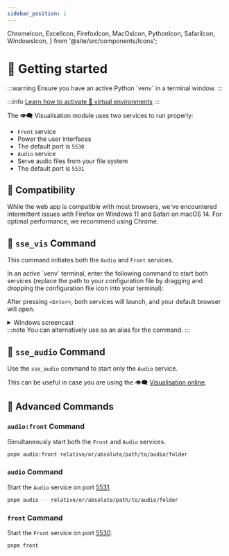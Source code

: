 ```yaml
---
sidebar_position: 1
---
```


  ChromeIcon,
  ExcelIcon,
  FirefoxIcon,
  MacOsIcon,
  PythonIcon,
  SafariIcon,
  WindowsIcon,
} from '@site/src/components/Icons';

# 🏃 Getting started

<Fragment>
  :::warning
  Ensure you have an active <PythonIcon /> Python `venv` in a terminal window.
  :::

</Fragment>

:::info
[Learn how to activate 🔮 virtual
environments](../../../installation/application#-virtual-environment)
:::

The 👁️‍🗨️ Visualisation module uses two services to run properly:

- `Front` service
- Power the user interfaces
- The default port is `5530`
- `Audio` service
- Serve audio files from your file system
- The default port is `5531`

## 🔗 Compatibility

<Fragment>
  While the web app is compatible with most browsers, we've encountered
  intermittent issues with <FirefoxIcon /> Firefox on <WindowsIcon /> Windows 11
  and <SafariIcon /> Safari on <MacOsIcon /> macOS 14. For optimal performance,
  we recommend using <ChromeIcon /> Chrome.
</Fragment>

## 🔧 `sse_vis` Command

This command initiates both the `Audio` and `Front` services.

<Fragment>
  In an active `venv` terminal, enter the following command to start both
  services (replace the path to your configuration file by dragging and dropping
  the <ExcelIcon /> configuration file icon into your terminal):
</Fragment>

<VisCommandBlock />

After pressing `<Enter>`, both services will launch, and your default browser
will open.

<details>
  <summary>
    <WindowsIcon /> Windows screencast
  </summary>
  <ReactPlayer
    controls
    loop
    url="/screencasts/visualisation_windows.mp4"
  />
</details>

<Fragment>
  :::note
  You can alternatively use <VizCommandInline /> as an alias
  for the <VisCommandInline /> command.
  :::

</Fragment>

## 🔧 `sse_audio` Command

Use the `sse_audio` command to start only the `Audio` service.

This can be useful in case you are using the 👁️‍🗨️ [Visualisation online](../../../extras/visualisation-online/).

<AudioCommandBlock />

## 🔧 Advanced Commands

### `audio:front` Command

Simultaneously start both the `Front` and `Audio` services.

```bash
pnpm audio:front relative/or/absolute/path/to/audio/folder
```

### `audio` Command

Start the `Audio` service on port [5531](http://localhost:5531).

```bash
pnpm audio -- relative/or/absolute/path/to/audio/folder
```

### `front` Command

Start the `Front` service on port [5530](http://localhost:5530).

```bash
pnpm front
```
